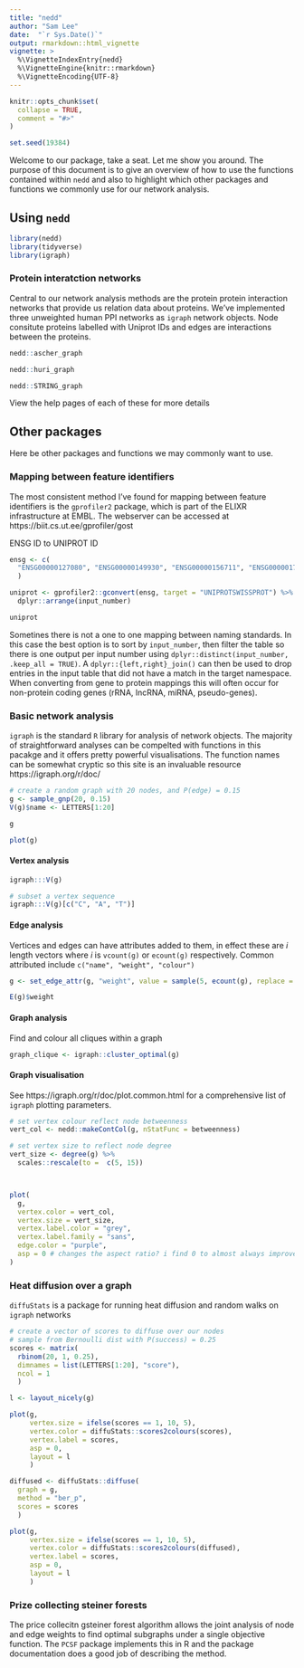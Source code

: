 ```yaml
---
title: "nedd"
author: "Sam Lee"
date:  "`r Sys.Date()`"
output: rmarkdown::html_vignette
vignette: >
  %\VignetteIndexEntry{nedd}
  %\VignetteEngine{knitr::rmarkdown}
  %\VignetteEncoding{UTF-8}
---
```


```r
knitr::opts_chunk$set(
  collapse = TRUE,
  comment = "#>"
)

set.seed(19384)
```

Welcome to our package, take a seat. Let me show you around. The purpose of this document is to give an overview of how to use the functions contained within `nedd` and also to highlight which other packages and functions we commonly use for our network analysis.

## Using `nedd`

```r
library(nedd)
library(tidyverse)
library(igraph)
```


### Protein interatction networks

Central to our network analysis methods are the protein protein interaction networks that provide us relation data about proteins. We've implemented three unweighted human PPI networks as `igraph` network objects. Node consitute proteins labelled with Uniprot IDs and edges are interactions between the proteins. 

```r
nedd::ascher_graph

nedd::huri_graph

nedd::STRING_graph
```

View the help pages of each of these for more details

## Other packages

Here be other packages and functions we may commonly want to use.

### Mapping between feature identifiers

The most consistent method I've found for mapping between feature identifiers is the `gprofiler2` package, which is part of the ELIXR infrastructure at EMBL. The webserver can be accessed at https://biit.cs.ut.ee/gprofiler/gost

ENSG ID to UNIPROT ID

```r
ensg <- c(
  "ENSG00000127080", "ENSG00000149930", "ENSG00000156711", "ENSG00000170464"
  )

uniprot <- gprofiler2::gconvert(ensg, target = "UNIPROTSWISSPROT") %>%
  dplyr::arrange(input_number)

uniprot

```

Sometines there is not a one to one mapping between naming standards. In this case the best option is to sort by `input_number`, then filter the table so there is one output per input number using `dplyr::distinct(input_number, .keep_all = TRUE)`. A `dplyr::{left,right}_join()` can then be used to drop entries in the input table that did not have a match in the target namespace. When converting from gene to protein mappings this will often occur for non-protein coding genes (rRNA, lncRNA, miRNA, pseudo-genes).

### Basic network analysis

`igraph` is the standard `R` library for analysis of network objects. The majority of straightforward analyses can be compelted with functions in this pacakge and it offers pretty powerful visualisations. The function names can be somewhat cryptic so this site is an invaluable resource https://igraph.org/r/doc/

```r


# create a random graph with 20 nodes, and P(edge) = 0.15
g <- sample_gnp(20, 0.15)
V(g)$name <- LETTERS[1:20]

g

plot(g)
```

#### Vertex analysis

```r
igraph:::V(g)

# subset a vertex sequence
igraph:::V(g)[c("C", "A", "T")]
```

#### Edge analysis

Vertices and edges can have attributes added to them, in effect these are *i* length vectors where *i* is `vcount(g)` or `ecount(g)` respectively. Common attributed include `c("name", "weight", "colour")`

```r

g <- set_edge_attr(g, "weight", value = sample(5, ecount(g), replace = TRUE))

E(g)$weight

```


#### Graph analysis

Find and colour all cliques within a graph 

```r

graph_clique <- igraph::cluster_optimal(g)

```

#### Graph visualisation

See https://igraph.org/r/doc/plot.common.html for a comprehensive list of `igraph` plotting parameters.

```r

# set vertex colour reflect node betweenness
vert_col <- nedd::makeContCol(g, nStatFunc = betweenness)

# set vertex size to reflect node degree
vert_size <- degree(g) %>%
  scales::rescale(to =  c(5, 15))



plot(
  g,
  vertex.color = vert_col,
  vertex.size = vert_size,
  vertex.label.color = "grey",
  vertex.label.family = "sans",
  edge.color = "purple",
  asp = 0 # changes the aspect ratio? i find 0 to almost always improve appearance
)

```

### Heat diffusion over a graph

`diffuStats` is a package for running heat diffusion and random walks on `igraph` networks

```r

# create a vector of scores to diffuse over our nodes
# sample from Bernoulli dist with P(success) = 0.25
scores <- matrix(
  rbinom(20, 1, 0.25),
  dimnames = list(LETTERS[1:20], "score"),
  ncol = 1
  )

l <- layout_nicely(g)

plot(g,
     vertex.size = ifelse(scores == 1, 10, 5),
     vertex.color = diffuStats::scores2colours(scores),
     vertex.label = scores,
     asp = 0,
     layout = l
     )

diffused <- diffuStats::diffuse(
  graph = g,
  method = "ber_p",
  scores = scores
  )

plot(g,
     vertex.size = ifelse(scores == 1, 10, 5),
     vertex.color = diffuStats::scores2colours(diffused),
     vertex.label = scores,
     asp = 0,
     layout = l
     )

```

### Prize collecting steiner forests

The price collecitn gsteiner forest algorithm allows the joint analysis of node and edge weights to find optimal subgraphs under a single objective function. The `PCSF` package implements this in R and the package documentation does a good job of describing the method.

```r

```
